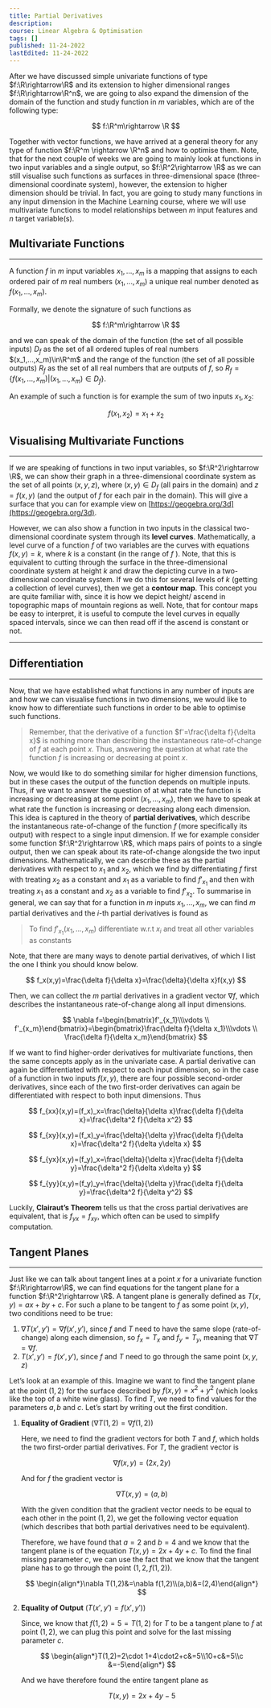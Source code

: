 ```yaml
---
title: Partial Derivatives
description:
course: Linear Algebra & Optimisation
tags: []
published: 11-24-2022
lastEdited: 11-24-2022
---
```


After we have discussed simple univariate functions of type $f:\R\rightarrow\R$ and its extension to higher dimensional ranges $f:\R\rightarrow\R^n$,
we are going to also expand the dimension of the domain of the function and study function in $m$ variables, which are of the following type:

$$
f:\R^m\rightarrow \R
$$

Together with vector functions, we have arrived at a general theory for any type of function $f:\R^m \rightarrow \R^n$ and how to optimise them. Note,
that for the next couple of weeks we are going to mainly look at functions in two input variables and a single output, so $f:\R^2\rightarrow \R$ as we
can still visualise such functions as surfaces in three-dimensional space (three-dimensional coordinate system), however, the extension to higher
dimension should be trivial. In fact, you are going to study many functions in any input dimension in the Machine Learning course, where we will use
multivariate functions to model relationships between $m$ input features and $n$ target variable(s).

## Multivariate Functions

---

A function $f$ in $m$ input variables $x_1, ...,x_m$ is a mapping that assigns to each ordered pair of $m$ real numbers $(x_1, ...,x_m)$ a unique real
number denoted as $f(x_1,...,x_m)$.

Formally, we denote the signature of such functions as

$$
f:\R^m\rightarrow \R
$$

and we can speak of the domain of the function (the set of all possible inputs) $D_f$ as the set of all ordered tuples of real numbers
$(x_1,...,x_m)\in\R^m$ and the range of the function (the set of all possible outputs) $R_f$ as the set of all real numbers that are outputs of $f$,
so $R_f=\{f(x_1,..., x_m) | (x_1,. ..,x_m)\in D_f\}$.

An example of such a function is for example the sum of two inputs $x_1, x_2$:

$$
f(x_1,x_2)=x_1+x_2
$$

## Visualising Multivariate Functions

---

If we are speaking of functions in two input variables, so $f:\R^2\rightarrow \R$, we can show their graph in a three-dimensional coordinate system as
the set of all points $(x,y,z)$, where $(x,y)\in D_f$ (all pairs in the domain) and $z=f(x,y)$ (and the output of $f$ for each pair in the domain).
This will give a surface that you can for example view on [https://geogebra.org/3d](https://geogebra.org/3d).

However, we can also show a function in two inputs in the classical two-dimensional coordinate system through its **level curves**. Mathematically, a
level curve of a function $f$ of two variables are the curves with equations $f(x,y)=k$, where $k$ is a constant (in the range of $f$ ). Note, that
this is equivalent to cutting through the surface in the three-dimensional coordinate system at height $k$ and draw the depicting curve in a
two-dimensional coordinate system. If we do this for several levels of $k$ (getting a collection of level curves), then we get a **contour map**. This
concept you are quite familiar with, since it is how we depict height/ ascend in topographic maps of mountain regions as well. Note, that for contour
maps be easy to interpret, it is useful to compute the level curves in equally spaced intervals, since we can then read off if the ascend is constant
or not.

---

## Differentiation

---

Now, that we have established what functions in any number of inputs are and how we can visualise functions in two dimensions, we would like to know
how to differentiate such functions in order to be able to optimise such functions.

> Remember, that the derivative of a function $f'=\frac{\delta f}{\delta x}$ is nothing more than describing the instantaneous rate-of-change of $f$
> at each point $x$. Thus, answering the question at what rate the function $f$ is increasing or decreasing at point $x$.

Now, we would like to do something similar for higher dimension functions, but in these cases the output of the function depends on multiple inputs.
Thus, if we want to answer the question of at what rate the function is increasing or decreasing at some point $(x_1,..., x_m)$, then we have to speak
at what rate the function is increasing or decreasing along each dimension. This idea is captured in the theory of **partial derivatives**, which
describe the instantaneous rate-of-change of the function $f$ (more specifically its output) with respect to a single input dimension. If we for
example consider some function $f:\R^2\rightarrow \R$, which maps pairs of points to a single output, then we can speak about its rate-of-change
alongside the two input dimensions. Mathematically, we can describe these as the partial derivatives with respect to $x_1$ and $x_2$, which we find by
differentiating $f$ first with treating $x_2$ as a constant and $x_1$ as a variable to find $f'_{x_1}$ and then with treating $x_1$ as a constant and
$x_2$ as a variable to find $f'_{x_2}$. To summarise in general, we can say that for a function in $m$ inputs $x_1, ..., x_m$, we can find $m$ partial
derivatives and the $i$-th partial derivatives is found as

> To find $f'_{x_1}(x_1,...,x_m)$ differentiate w.r.t $x_i$ and treat all other variables as constants

Note, that there are many ways to denote partial derivatives, of which I list the one I think you should know below.

$$
f_x(x,y)=\frac{\delta f}{\delta x}=\frac{\delta}{\delta x}f(x,y)
$$

Then, we can collect the $m$ partial derivatives in a gradient vector $\nabla f$, which describes the instantaneous rate-of-change along all input
dimensions.

$$
\nabla f=\begin{bmatrix}f'_{x_1}\\\vdots \\ f'_{x_m}\end{bmatrix}=\begin{bmatrix}\frac{\delta f}{\delta x_1}\\\vdots \\ \frac{\delta f}{\delta x_m}\end{bmatrix}
$$

If we want to find higher-order derivatives for multivariate functions, then the same concepts apply as in the univariate case. A partial derivative
can again be differentiated with respect to each input dimension, so in the case of a function in two inputs $f(x,y)$, there are four possible
second-order derivatives, since each of the two first-order derivatives can again be differentiated with respect to both input dimensions. Thus

$$
f_{xx}(x,y)=(f_x)_x=\frac{\delta}{\delta x}\frac{\delta f}{\delta x}=\frac{\delta^2 f}{\delta x^2}
$$

$$
f_{xy}(x,y)=(f_x)_y=\frac{\delta}{\delta y}\frac{\delta f}{\delta x}=\frac{\delta^2 f}{\delta y\delta x}
$$

$$
f_{yx}(x,y)=(f_y)_x=\frac{\delta}{\delta x}\frac{\delta f}{\delta y}=\frac{\delta^2 f}{\delta x\delta y}
$$

$$
f_{yy}(x,y)=(f_y)_y=\frac{\delta}{\delta y}\frac{\delta f}{\delta y}=\frac{\delta^2 f}{\delta y^2}
$$

Luckily, **Clairaut’s Theorem** tells us that the cross partial derivatives are equivalent, that is $f_{yx}=f_{xy}$, which often can be used to
simplify computation.

## Tangent Planes

---

Just like we can talk about tangent lines at a point $x$ for a univariate function $f:\R\rightarrow\R$, we can find equations for the tangent plane
for a function $f:\R^2\rightarrow \R$. A tangent plane is generally defined as $T(x,y)=ax+by+c$. For such a plane to be tangent to $f$ as some point
$(x,y)$, two conditions need to be true:

1. $\nabla T(x',y')=\nabla f(x',y')$, since $f$ and $T$ need to have the same slope (rate-of-change) along each dimension, so $f_x=T_x$ and $f_y=T_y$,
   meaning that $\nabla T=\nabla f$.
2. $T(x', y')=f(x',y')$, since $f$ and $T$ need to go through the same point $(x,y,z)$

Let’s look at an example of this. Imagine we want to find the tangent plane at the point $(1,2)$ for the surface described by $f(x,y)=x^2+y^2$ (which
looks like the top of a white wine glass). To find $T$, we need to find values for the parameters $a,b$ and $c$. Let’s start by writing out the first
condition.

1. **Equality of Gradient** ($\nabla T(1,2)=\nabla f(1,2)$)

   Here, we need to find the gradient vectors for both $T$ and $f$, which holds the two first-order partial derivatives. For $T$, the gradient vector
   is

   $$
   \nabla f(x,y)=(2x, 2y)
   $$

   And for $f$ the gradient vector is

   $$
   \nabla T(x,y)=(a,b)
   $$

   With the given condition that the gradient vector needs to be equal to each other in the point $(1,2)$, we get the following vector equation (which
   describes that both partial derivatives need to be equivalent).

   Therefore, we have found that $a=2$ and $b=4$ and we know that the tangent plane is of the equation $T(x,y)=2x+4y+c$. To find the final missing
   parameter $c$, we can use the fact that we know that the tangent plane has to go through the point $(1,2,f(1,2))$.

   $$
   \begin{align*}\nabla T(1,2)&=\nabla f(1,2)\\(a,b)&=(2,4)\end{align*}
   $$

2. **Equality of Output** ($T(x', y')=f(x',y')$)

   Since, we know that $f(1,2)=5=T(1,2)$ for $T$ to be a tangent plane to $f$ at point $(1,2)$, we can plug this point and solve for the last missing
   parameter $c$.

   $$
   \begin{align*}T(1,2)=2\cdot 1+4\cdot2+c&=5\\10+c&=5\\c &=-5\end{align*}
   $$

   And we have therefore found the entire tangent plane as

   $$
   T(x,y)=2x+4y-5
   $$
